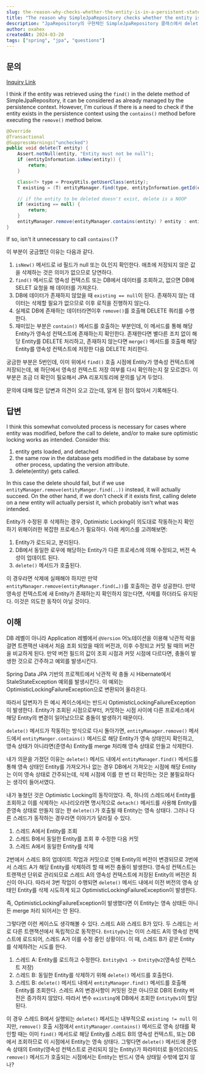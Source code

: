 ```yaml
---
slug: the-reason-why-checks-whether-the-entity-is-in-a-persistent-state-when-calling-the-delete-method-internally
title: "The reason why SimpleJpaRepository checks whether the entity is in a persistent state when calling the delete method internally"
description: "JpaRepository의 구현체인 SimpleJpaRepository 클래스에서 delete 메서드 호출 시 삭제 시점에 내부적으로 Entity의 영속 상태를 체크하는 이유가 궁금해서 질문을 남겼는데, 그 과정에서 알게 된 내용을 기록한 글"
author: oxahex
createdAt: 2024-03-20
tags: ["spring", "jpa", "questions"]
---
```


## 문의

[Inquiry Link](https://github.com/spring-projects/spring-data-jpa/issues/3401)

I think if the entity was retrieved using the `find()` in the delete method of SimpleJpaRepository, it can be considered as already managed by the persistence context.
However, I'm curious if there is a need to check if the entity exists in the persistence context using the `contains()` method before executing the `remove()` method below.

```java
@Override
@Transactional
@SuppressWarnings("unchecked")
public void delete(T entity) {
	Assert.notNull(entity, "Entity must not be null");
	if (entityInformation.isNew(entity)) {
		return;
	}

	Class<?> type = ProxyUtils.getUserClass(entity);
	T existing = (T) entityManager.find(type, entityInformation.getId(entity));

	// if the entity to be deleted doesn't exist, delete is a NOOP
	if (existing == null) {
		return;
	}
	entityManager.remove(entityManager.contains(entity) ? entity : entityManager.merge(entity));
}
```

If so, isn't it unnecessary to call `contains()`?

이 부분이 궁금했던 이유는 다음과 같다.

1. `isNew()` 메서드로 id 필드가 null 또는 0L인지 확인한다. 애초에 저장되지 않은 값을 삭제하는 것은 의미가 없으므로 당연하다.
2. `find()` 메서드로 영속성 컨텍스트 또는 DB에서 데이터를 조회하고, 없으면 DB에 SELET 요청을 해 데이터를 가져온다.
3. DB에 데이터가 존재하지 않았을 때 `existing == null`이 된다. 존재하지 않는 데이터는 삭제할 필요가 없으므로 이후 로직을 진행하지 않는다.
4. 실제로 DB에 존재하는 데이터라면이후 `remove()`를 호출해 DELETE 쿼리를 수행한다.
5. 재미있는 부분은 `contain()` 메서드를 호출하는 부분인데, 이 메서드를 통해 해당 Entity가 영속성 컨텍스트에 존재하는지 확인한다. 존재한다면 별다른 조치 없이 해당 Entity를 DELETE 처리하고, 존재하지 않는다면 `merge()` 메서드를 호출해 해당 Entity를 영속성 컨텍스트에 저장한 다음 DELETE 처리한다.

궁금한 부분은 5번인데, 이미 위에서 `find()` 호출 시점에 Entity가 영속성 컨텍스트에 저장되는데, 왜 하단에서 영속성 컨텍스트 저장 여부를 다시 확인하는지 잘 모르겠다. 이 부분은 조금 더 확인이 필요해서 JPA 리포지토리에 문의를 남겨 두었다.

문의에 대해 많은 답변과 의견이 오고 갔는데, 알게 된 점이 많아서 기록해둔다.

## 답변

I think this somewhat convoluted process is necessary for cases where entity was modified, before the call to delete, and/or to make sure optimistic locking works as intended.
Consider this:

1. entity gets loaded, and detached
2. the same row in the database gets modified in the database by some other process, updating the version attribute.
3. delete(entity) gets called.

In this case the delete should fail, but if we use `entityManager.remove(entityManger.find(..))` instead, it will actually succeed.
On the other hand, if we don't check if it exists first, calling delete on a new entity will actually persist it, which probably isn't what was intended.


Entity가 수정된 후 삭제하는 경우, Optimistic Locking이 의도대로 작동하는지 확인하기 위해이러한 복잡한 프로세스가 필요하다. 아래 케이스를 고려해보면:

1. Entity가 로드되고, 분리된다.
2. DB에서 동일한 로우에 해당하는 Entity가 다른 프로세스에 의해 수정되고, 버전 속성이 업데이트 된다.
3. `delete()` 메서드가 호출된다.

이 경우라면 삭제에 실패해야 하지만 만약 `entityManager.remove(entityManager.find(…))`를 호출하는 경우 성공한다. 만약 영속성 컨텍스트에 새 Entity가 존재하는지 확인하지 않는다면, 삭제를 하더라도 유지된다. 이것은 의도한 동작이 아닐 것이다.


## 이해
DB 레벨이 아니라 Application 레벨에서 `@Version` 어노테이션을 이용해 낙관적 락을 걸면 트랜잭션 내에서 처음 조회 되었을 때의 버전과, 이후 수정되고 커밋 될 때의 버전을 비교하게 된다. 만약 버전 필드의 값이 조회 시점과 커밋 시점에 다르다면, 충돌이 발생한 것으로 간주하고 예외를 발생시킨다.

Spring Data JPA 기반의 프로젝트에서 낙관적 락 충돌 시 Hibernate에서 StaleStateException 예외를 발생시킨다. 이 예외는 OptimisticLockingFailureException으로 변환되어 올라온다.

따라서 답변자가 든 예시 케이스에서는 반드시 OptimisticLockingFailureException이 발생한다. Entity가 조회된 시점으로부터, 커밋하는 시점 사이에 다른 프로세스에서 해당 Entity의 변경이 일어났으므로 충돌이 발생하기 때문이다.

`delete()` 메서드가 작동하는 방식으로 다시 돌아가면, `entityManager.remove()` 메서드에서 `entityManger.contains()` 메서드로 해당 Entity가 영속 상태인지 확인하고, 영속 상태가 아니라면(준영속) Entity를 merge 처리해 영속 상태로 만들고 삭제한다.

내가 의문을 가졌던 이유는 `delete()` 메서드 내에서 `entityManager.find()` 메서드를 통해 영속 상태인 Entity를 가져오거나 없는 경우 DB에서 가져오는 시점에 해당 Entity는 이미 영속 상태로 간주되는데, 삭제 시점에 이를 한 번 더 확인하는 것은 불필요하다는 생각이 들어서였다.

내가 놓쳤던 것은 Optimistic Locking의 동작이었다. 즉, 하나의 스레드에서 Entity를 조회하고 이를 삭제하는 시나리오라면 명시적으로 `detach()` 메서드를 사용해 Entity를 준영속 상태로 만들지 않는 한 `delete()`가 호출될 때 Entity는 영속 상태다. 그러나 다른 스레드가 동작하는 경우라면 이야기가 달라질 수 있다.

1. 스레드 A에서 Entity를 조회
2. 스레드 B에서 동일한 Entity를 조회 후 수정한 다음 커밋
3. 스레드 A에서 동일한 Entity를 삭제

2번에서 스레드 B의 업데이트 작업과 커밋으로 인해 Entity의 버전이 변경되므로 3번에서 스레드 A가 해당 Entity를 삭제하려 할 때 버전 충돌이 발생한다. 영속성 컨텍스트는 트랜잭션 단위로 관리되므로 스레드 A의 영속성 컨텍스트에 저장된 Entity의 버전은 최신이 아니다. 따라서 3번 작업이 수행되면 `delete()` 메서드 내에서 이전 버전의 영속 상태인 Entity를 삭제 시도하게 되고 OptimisticLockingFailureException이 발생한다.

즉, OptimisticLockingFailureException이 발생했다면 이 Entity는 영속 상태든 아니든 merge 처리 되어서는 안 된다.

그렇다면 이런 케이스도 생각해볼 수 있다. 스레드 A와 스레드 B가 있다. 두 스레드는 서로 다른 트랜잭션에서 독립적으로 동작한다. `Entity@v1`는 이미 스레드 A의 영속성 컨텍스트에 로드되어, 스레드 A가 이를 수정 중인 상황이다. 이 때, 스레드 B가 같은 Entity를 삭제하려는 시도를 한다.

1. 스레드 A: Entity를 로드하고 수정한다. `Entity@v1 -> Entity@v2`(영속성 컨텍스트 저장)
2. 스레드 B: 동일한 Entity를 삭제하기 위해 `delete()` 메서드를 호출한다.
3. 스레드 B: `delete()` 메서드 내에서 `entityManager.find()` 메서드를 호출해 Entity를 조회한다. 스레드 A의 변경사항이 커밋된 것은 아니므로 DB의 Entity 버전은 증가하지 않았다. 따라서 변수 `existing`에 DB에서 조회한 `Entity@v1`이 할당된다.

이 경우 스레드 B에서 실행되는 `delete()` 메서드는 내부적으로 `existing != null` 이지만, `remove()` 호출 시점에서 `entityManager.contains()` 메서드로 영속 상태를 확인할 때는 이미 `find()` 메서드로 해당 Entity를 스레드 B의 영속성 컨텍스트, 또는 DB에서 조회하므로 이 시점에서 Entity는 영속 상태다. 그렇다면 `delete()` 메서드에 준영속 상태의 Entity(영속성 컨텍스트로 관리되지 않는 Entity)가 파라미터로 들어오더라도 `remove()` 메서드가 호출되는 시점에서는 Entity는 반드시 영속 상태일 수밖에 없지 않나?






